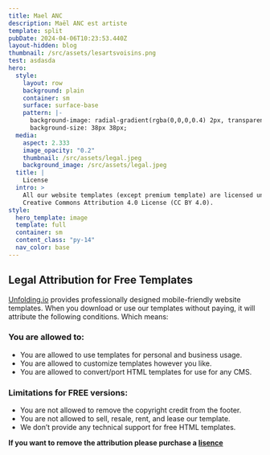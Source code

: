 ```yaml
---
title: Mael ANC
description: Maël ANC est artiste
template: split
pubDate: 2024-04-06T10:23:53.440Z
layout-hidden: blog
thumbnail: /src/assets/lesartsvoisins.png
test: asdasda
hero:
  style:
    layout: row
    background: plain
    container: sm
    surface: surface-base
    pattern: |-
      background-image: radial-gradient(rgba(0,0,0,0.4) 2px, transparent 2px);
      background-size: 38px 38px;
  media:
    aspect: 2.333
    image_opacity: "0.2"
    thumbnail: /src/assets/legal.jpeg
    background_image: /src/assets/legal.jpeg
  title: |
    License
  intro: >
    All our website templates (except premium template) are licensed under
    Creative Commons Attribution 4.0 License (CC BY 4.0).
style:
  hero_template: image
  template: full
  container: sm
  content_class: "py-14"
  nav_color: base
---
```


## Legal Attribution for Free Templates

[Unfolding.io](Unfolding.io) provides professionally designed mobile-friendly website templates. When you download or use our templates without paying, it will attribute the following conditions. Which means:

### You are allowed to:

- You are allowed to use templates for personal and business usage.
- You are allowed to customize templates however you like.
- You are allowed to convert/port HTML templates for use for any CMS.

### Limitations for FREE versions:

- You are not allowed to remove the copyright credit from the footer.
- You are not allowed to sell, resale, rent, and lease our template.
- We don’t provide any technical support for free HTML templates.

**If you want to remove the attribution please purchase a [lisence](https://nebulix.unfolding.io/shop/starfunnel-license/)**
